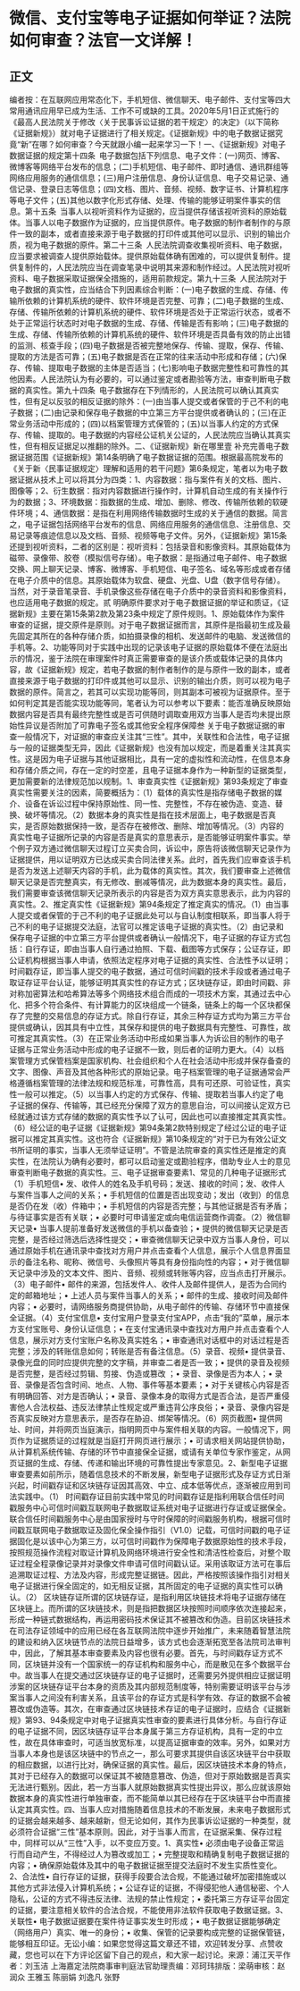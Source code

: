# 微信、支付宝等电子证据如何举证？法院如何审查？法官一文详解！
## 正文
编者按：在互联网应用常态化下，手机短信、微信聊天、电子邮件、支付宝等四大常用通讯应用早已成为生活、工作不可或缺的工具。2020年5月1日正式施行的《最高人民法院关于修改〈关于民事诉讼证据的若干规定〉的决定》（以下简称《证据新规》）就对电子证据进行了相关规定。《证据新规》中的电子数据证据究竟“新”在哪？如何审查？今天就跟小编一起来学习一下！一、《证据新规》对电子数据证据的规定第十四条 电子数据包括下列信息、电子文件：(一)网页、博客、微博客等网络平台发布的信息；(二)手机短信、电子邮件、即时通信、通讯群组等网络应用服务的通信信息；(三)用户注册信息、身份认证信息、电子交易记录、通信记录、登录日志等信息；(四)文档、图片、音频、视频、数字证书、计算机程序等电子文件；(五)其他以数字化形式存储、处理、传输的能够证明案件事实的信息。第十五条 当事人以视听资料作为证据的，应当提供存储该视听资料的原始载体。当事人以电子数据作为证据的，应当提供原件。电子数据的制作者制作的与原件一致的副本，或者直接来源于电子数据的打印件或其他可以显示、识别的输出介质，视为电子数据的原件。第二十三条 人民法院调查收集视听资料、电子数据，应当要求被调查人提供原始载体。提供原始载体确有困难的，可以提供复制件。提供复制件的，人民法院应当在调查笔录中说明其来源和制作经过。人民法院对视听资料、电子数据采取证据保全措施的，适用前款规定。第九十三条 人民法院对于电子数据的真实性，应当结合下列因素综合判断：(一)电子数据的生成、存储、传输所依赖的计算机系统的硬件、软件环境是否完整、可靠；(二)电子数据的生成、存储、传输所依赖的计算机系统的硬件、软件环境是否处于正常运行状态，或者不处于正常运行状态时对电子数据的生成、存储、传输是否有影响；(三)电子数据的生成、存储、传输所依赖的计算机系统的硬件、软件环境是否具备有效的防止出错的监测、核查手段；(四)电子数据是否被完整地保存、传输、提取，保存、传输、提取的方法是否可靠；(五)电子数据是否在正常的往来活动中形成和存储；(六)保存、传输、提取电子数据的主体是否适当；(七)影响电子数据完整性和可靠性的其他因素。人民法院认为有必要的，可以通过鉴定或者勘验等方法，审查判断电子数据的真实性。第九十四条 电子数据存在下列情形的，人民法院可以确认其真实性，但有足以反驳的相反证据的除外：(一)由当事人提交或者保管的于己不利的电子数据；(二)由记录和保存电子数据的中立第三方平台提供或者确认的；(三)在正常业务活动中形成的；(四)以档案管理方式保管的；(五)以当事人约定的方式保存、传输、提取的。电子数据的内容经公证机关公证的，人民法院应当确认其真实性，但有相反证据足以推翻的除外。二、《证据新规》新在哪里壹 补充完善电子数据证据范围《证据新规》第14条明确了电子数据证据的范围。根据最高院发布的《关于新〈民事证据规定〉理解和适用的若干问题》第6条规定，笔者以为电子数据证据从技术上可以将其分为四类：1、内容数据：指与案件有关的文档、图片、图像等；2、衍生数据：指对内容数据进行操作时，计算机自动生成的有关操作行为的数据；3、环境数据：指数据的生成、增加、删除、修改、传输所依赖的软硬件环境；4、通信数据：是指在利用网络传输数据时生成的关于通信的数据。简言之，电子证据包括网络平台发布的信息、网络应用服务的通信信息、注册信息、交易记录等痕迹信息以及文档、音频、视频等电子文件。另外，《证据新规》第15条还提到视听资料，二者的区别是：视听资料：包括录音和影像资料。其原始载体为磁带、录像带、胶卷（模拟信号存储）。电子数据：是指通过电子邮件、电子数据交换、网上聊天记录、博客、微博客、手机短信、电子签名、域名等形成或者存储在电子介质中的信息。其原始载体为软盘、硬盘、光盘、U盘（数字信号存储）。当然，对于录音笔录音、手机录像这些存储在电子介质中的录音资料和影像资料，也应适用电子数据的规定。贰 明确原件要求对于电子数据证据的举证和质证，《证据新规》主要在第15条第2款及第23条中规定了原件规则。1、原始载体作为案件审查的证据，提交原件是原则。对于电子数据证据而言，其原件是指最初生成及最先固定其所在的各种存储介质，如拍摄录像的相机、发送邮件的电脑、发送微信的手机等。2、功能等同对于实践中出现的记录该电子证据的原始载体不便在法庭出示的情况，鉴于法院在审理案件时真正需要审查的是该介质或载体记录的具体内容，故《证据新规》规定，若电子数据的制作者制作的是与原件一致的副本，或者直接来源于电子数据的打印件或其他可以显示、识别的输出介质，则可以视为电子数据的原件。简言之，若其可以实现功能等同，则其副本可被视为证据原件。至于如何判定其是否能实现功能等同，笔者认为可以参考以下要素：能否准确反映原始数据内容是否具有最终完整性或是否可供随时调取查用双方当事人是否均未提出原始性异议是否附加了可靠电子签名或其他安全程序保障叁 关于电子数据证据的审查一般情况下，对证据的审查应关注其“三性”。其中，关联性和合法性，电子证据与一般的证据类型无异，因此《证据新规》也没有加以规定，而是着重关注其真实性。这是因为电子证据与其他证据相比，具有一定的虚拟性和流动性，在信息本身和存储介质之间，存在一定的时空差，且电子证据本身作为一种新型的证据类型，更加需要新的法律规范加以规制。1、审查真实性《证据新规》第93条规定了审查真实性需要关注的因素，简要概括为：（1）载体的真实性是指存储电子数据的媒介、设备在诉讼过程中保持原始性、同一性、完整性，不存在被伪造、变造、替换、破坏等情况。（2）数据本身的真实性是指在技术层面上，电子数据是否真实，是否原始数据保持一致，是否存在被修改、删除、增加等情况。（3）内容的真实性电子证据所记录的内容是否是真实的意思表示，是否能够证明案件事实。举个例子双方通过微信聊天过程订立买卖合同，诉讼中，原告将该微信聊天记录作为证据提供，用以证明双方已达成买卖合同法律关系。此时，首先我们应审查该手机是否为发送上述聊天内容的手机，此为载体的真实性。其次，我们要审查上述微信聊天记录是否完整真实，有无修改、删减等情况，此为数据本身的真实性。最后，我们需要审查该微信聊天记录所表示的内容是否为双方真实意思表示，此为内容的真实性。2、推定真实性《证据新规》第94条规定了推定真实的情况。（1）由当事人提交或者保管的于己不利的电子证据此处可以与自认制度相联系，即当事人将于己不利的电子证据提交法庭，法官可以推定该电子证据的真实性。（2）由记录和保存电子证据的中立第三方平台提供或者确认一般情况下，电子证据的存证方式包括：自行存证，即由当事人自行通过拍照、下载、截图等方式保存；公证存证，即公证机构根据当事人申请，依照法定程序对电子证据的真实性、合法性予以证明；时间戳存证，即当事人提交的电子数据，通过可信时间戳的技术手段或者通过电子取证存证平台认证，能够证明其真实性的存证方式；区块链存证，即由时间戳、非对称加密算法和哈希算法等多个网络技术组合而成的一项技术方案，其通过去中心化、把多个符合条件、有计算能力的区块组成一个链条，链条上的每一个区块都保存了完整的交易信息的存证方式。除自行存证，其余三种存证方式均为第三方平台提供或确认，因其具有中立性，其保存和提供的电子数据具有完整性、可靠性，故可推定其真实性。（3）在正常业务活动中形成如果当事人为诉讼目的制作的电子证据与正常业务活动中形成的电子证据不一致，则后者的证明力更大。（4）以档案管理方式保管档案是国家机构、社会组织和个人在社会活动中形成并保存备查的文字、图像、声音及其他各种形式的原始记录。电子档案管理的电子证据通常会严格遵循档案管理的法律法规和规范标准，可靠性高，具有可还原、可验证性，真实性一般可以推定。（5）以当事人约定的方式保存、传输、提取若当事人约定了电子证据的保存、传输等，其已经充分保障了双方的意思自治，可以间接认定双方已经就通过该方式存储的数据的真实性予以了认可，因此也可以直接推定其真实性。（6）经公证的电子证据《证据新规》第94条第2款特别规定了经过公证的电子证据可以推定其真实性。这也符合《证据新规》第10条规定的“对于已为有效公证文书所证明的事实，当事人无须举证证明”。不管是法院审查的真实性还是推定的真实性，在法院认为确有必要时，都可以启动鉴定或勘验程序，借助专业人士的意见审查判断电子数据的真实性。三、电子证据审查要素1、常见的几种电子证据形式（1）手机短信• 发、收件人的姓名及手机号码；发送、接收的时间；发、收件人与案件当事人之间的关系；• 手机短信的位置是否出现变动；发出（收到）的信息是否仍在发（收）件箱中；• 手机短信的内容是否完整；与其他证据是否有矛盾；与待证事实是否有关联；• 必要时可申请鉴定或向电信运营商作调查。（2）微信聊天记录• 当事人提前准备好发送微信的手机以备查验；• 提供的微信聊天记录是否完整，是否经过筛选后选择性提交；• 审查微信聊天记录中双方当事人身份，可以通过原始手机在通讯录中查找对方用户并点击查看个人信息，展示个人信息界面显示的备注名称、昵称、微信号、头像照片等具有身份指向性的内容；• 对于微信聊天记录中涉及的文本文件、图片、音频、视频或转账等内容，应当点击打开展示。（3）电子邮件• 邮件的来源，包括发件人、收件人及邮件提供人，是否为合同约定的邮箱地址；• 上述人员与案件当事人的关系；• 邮件的生成、接收时间及邮件内容；• 必要时，请网络服务商提供协助，从电子邮件的传输、存储环节中直接保全证据。（4）支付宝信息• 支付宝用户登录支付宝APP，点击“我的”菜单，展示本方支付宝账号、身份认证信息；• 在支付宝通讯录中查找对方用户并点击查看个人信息，展示对方支付宝账户名称及真实姓名；• 审查通讯对话框中的对话过程是否完整；涉及的转账信息如何；转账是否有备注信息。（5）录音、视频• 提供录音、录像光盘的同时应提供完整的文字稿，并审查二者是否一致；• 提供的录音及视频是否完整，是否经过剪辑、剪接、伪造或篡改 ；• 录音、录像是否为本人；• 录音、录像是否包含时间、地点、人物、事件等基本要素；• 对于关键核心内容是否有明确回答、对方是否确认；• 录音、录像本身的取得方式是否合法，是否严重侵害他人合法权益、违反法律禁止性规定或严重违背公序良俗；• 录音、录像内容是否真实反映对方意思表示，是否存在胁迫、绑架等情况。（6）网页截图• 提供网址、时间，并将网页当庭演示，指明网页中与案件相关联的内容。一般情况下，网页作为证据质证的过程就是当庭打开网页进行展示；• 可请求相关网站提供协助，从计算机系统传输、存储的环节中直接保全证据，或请有关单位专家作鉴定，从网页证据的生成、存储、传递和输出环境的可靠性提出专家意见。2、新型电子证据审查要素如前所示，随着信息技术的不断发展，新型电子证据形式及存证方式日渐兴起，时间戳存证和区块链存证因其高效、中立、成本低等优点，逐渐被应用到司法实践中。（1） 时间戳存证目前实践中常见的时间戳存证是指利用联合信任时间戳服务中心可信时间戳互联网电子数据取证系统对电子证据进行存证或证据保全。联合信任时间戳服务中心是由国家授时与守时保障的时间戳服务机构，根据可信时间戳互联网电子数据取证及固化保全操作指引（V1.0）记载，可信时间戳的电子证据固化是以该中心为第三方，以可信时间戳作为保障电子数据原始性的技术手段，按照规范操作流程对取证计算机及网络环境进行安全性和清洁性检查后，对整个取证过程全程录像记录并对录像文件申请可信时间戳认证。采用该取证方法可在事后追溯取证过程、方法及内容，形成完整证据链。因此，严格按照该操作指引对相关电子证据进行保全固定的，如无相反证据，其所固定的电子证据的真实性可以确认。（2） 区块链存证所谓的区块链存证，是指利用区块链技术将电子证据存储在区块链上。而所谓的区块链技术，则是指把数据区块按照时间顺序依次连接起来，形成一种链式数据结构，再运用密码技术保证其不被篡改和伪造。目前区块链技术在司法存证领域中的应用已经在各互联网法院中逐步开始推广，未来随着智慧法院的建设和纳入区块链节点的法院日益增多，该方式也会逐渐拓宽至各法院司法审判中，因此，了解其基本审查要素及内容也很有必要。首先，与时间戳存证方式不同，区块链并没有一个国家统一的存证机构和服务中心，而是散见在多个数据平台中。故当事人在提交通过区块链存证的电子证据时，还需要另外提供相应证据证明涉案的区块链存证平台本身的资质及其内部规范制度等，特别需要证明该平台与涉案当事人之间没有利害关系，且该平台的存证方式是科学有效、存证的数据不会被篡改或伪造等。其次，在审查通过区块链技术存证的电子证据时，应结合《证据新规》第93、94条规定中对电子证据真实性审查的要素进行具体分析。与自行存证的电子证据不同，因区块链存证平台本身属于第三方存证机构，具有一定的中立性，故在具体审查时，可适当放宽标准，以提高证据审查的效率。另外，如果对方当事人本身也是该区块链中的节点之一，那么可要求其提供自该区块链平台中获取的相应数据，以进行比对，确保证据的真实性。最后，因区块链技术本身的特点，其对于已经存入的数据可以保证其不被随意篡改、伪造，但对于原始数据是否真实无法进行甄别。因此，若一方当事人就原始数据真实性提出异议，那么应就该原始数据本身的真实性进行单独审查，而不能简单以其已经存在于区块链平台中而直接认定其真实性。四、当事人应对措施随着信息技术的不断发展，未来电子数据形式的证据会越来越多、越来越新，但无论如何，其作为民事诉讼证据的一种类型，就必须符合证据“三性”基本原则。因此，对于当事人而言，在证据采集、保存过程中，同样可以从“三性”入手，以不变应万变。1、真实性• 必须由电子设备正常运行而自动产生，不得经过人为篡改或加工；• 完整提取和精确复制电子数据证据的内容；• 确保原始载体及其中的电子数据证据至提交法庭时不发生实质性变化。2、合法性• 自行存证的证据，获得手段要合法合规，不能通过破坏加密措施或以其他方式非法侵入计算机系统；• 公证存证的证据，不得侵犯他人通信秘密、个人隐私，公证的方式不得违反法律、法规的禁止性规定；• 委托第三方存证平台固定的证据，要注意相关软件的合法合规，不能使用非法软件获取电子数据证据。3、关联性• 电子数据证据要在案件待证事实发生时形成；• 电子数据证据能够确定（网络用户）真实、唯一的身份；• 收集、保管的记录要构成完整的证据保管链，能够相互印证。无讼小编：如果您觉得这篇文章还不错，欢迎转发分享、点赞收藏，您也可以在下方评论区留下自己的观点，和大家一起讨论。来源：浦江天平作者：刘玉洁 上海嘉定法院商事审判庭法官助理责编：邓珂玮排版：梁萌审核：赵润众 王雅玉 陈丽娟 刘逸凡 张野